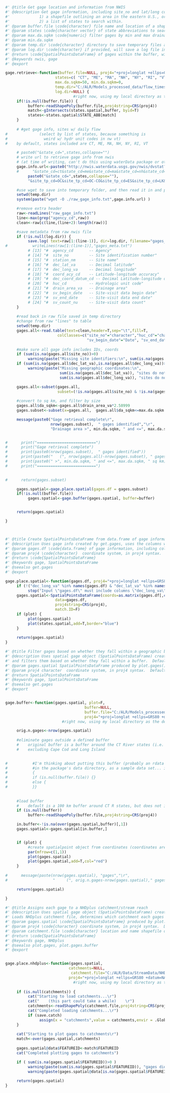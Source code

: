 

```r
#' @title Get gage location and information from NWIS
#' @description Get gage information, including site_no and lat/long coordinates from NWIS, by specifying either 
#'             1) a shapefile outlining an area in the eastern U.S., or 
#'             2) a list of states to search within.
#' @param buffer.file \code{character} file name and location of a shapefile (polygon) that outlines area to find gages within 
#' @param states \code{character vector} of state abbreviations to search within.  This will only be used if buffer.file is not provided.
#' @param max.da.sqkm \code{numeric} filter gages by min and max drainage area
#' @param min.da.sqkm
#' @param temp.dir \code{character} directory to save temporary files and gage retrieval logs/metadata
#' @param log.dir \code{character} if provided, will save a log file into the specified directory
#' @return \code{SpatialPointsDataFrame} of gages within the buffer, with gage info from NWIS
#' @keywords nwis, gage
#' @export

gage.retrieve<-function(buffer.file=NULL, proj4="+proj=longlat +ellps=GRS80 +datum=NAD83 +no_defs",
                      states=c( "CT", "ME", "MA", "NH", "NY", "RI", "VT"), 
                      max.da.sqkm=50, min.da.sqkm=0, 
                      temp.dir="C:/ALR/Models_processed_data/flow_timeseries", 
                      log.dir=NULL) {     
                              #right now, using my local directory as the defaults.  this is bad, will replace later, etc.
     if(!is.null(buffer.file)) {
          buffer<-readShapePoly(buffer.file,proj4string=CRS(proj4))
          match<-gIntersects(states.spatial,buffer, byid=T)
          states<-states.spatial$STATE_ABB[match]
     }
     
     # #get gage info, sites w/ daily flow
#              (select by list of states, because something is 
#                weird w/ hydr unit codes in nw vt)
#    by default, states included are CT, ME, MA, NH, NY, RI, VT

     # paste0("&state_cd=",states,collapse="")
     # write url to retrieve gage info from nwis 
     # (at time of writing, can't do this using waterData package or other webservices I know of, so we're creating/using a url)
     gage.info.url<-paste0("http://nwis.waterdata.usgs.gov/nwis/dvstat?referred_module=sw",
     #      "&state_cd=ct&state_cd=me&state_cd=ma&state_cd=nh&state_cd=ny&state_cd=ri&state_cd=vt",
          paste0("&state_cd=",states,collapse=""),
          "&site_tp_cd=OC&site_tp_cd=OC-CO&site_tp_cd=ES&site_tp_cd=LK&site_tp_cd=ST&site_tp_cd=ST-CA&site_tp_cd=ST-DCH&site_tp_cd=ST-TS&index_pmcode_00060=1&group_key=NONE&format=sitefile_output&sitefile_output_format=rdb&column_name=agency_cd&column_name=site_no&column_name=station_nm&column_name=dec_lat_va&column_name=dec_long_va&column_name=dec_coord_datum_cd&column_name=huc_cd&column_name=drain_area_va&column_name=sv_begin_date&column_name=sv_end_date&column_name=sv_count_nu&list_of_search_criteria=state_cd%2Csite_tp_cd%2Crealtime_parameter_selection")

     #use wget to save into temporary folder, and then read it in and parse.  probably there's a better way to do this, but this works for now.  
     setwd(temp.dir)
     system(paste("wget -O ./raw_gage_info.txt",gage.info.url) )

     #remove extra header 
     raw<-readLines("raw_gage_info.txt")
     line<-max(grep("agency_cd",raw))
     clean<-raw[c(line,(line+2):length(raw))]

     #save metadata from raw nwis file 
     if (!is.null(log.dir)) {    
          save.log( text=raw[1:(line-1)], dir=log.dir, filename="gages_meta", ext="txt" )
#           writeLines(raw[1:(line-1)],"gages_meta.txt")
          # [13] "#  agency_cd       -- Agency"                                              
          # [14] "#  site_no         -- Site identification number"                          
          # [15] "#  station_nm      -- Site name"                                           
          # [16] "#  dec_lat_va      -- Decimal latitude"                                    
          # [17] "#  dec_long_va     -- Decimal longitude"                                   
          # [18] "#  coord_acy_cd    -- Latitude-longitude accuracy"                         
          # [19] "#  dec_coord_datum_cd -- Decimal Latitude-longitude datum"                 
          # [20] "#  huc_cd          -- Hydrologic unit code"                                
          # [21] "#  drain_area_va   -- Drainage area"                                       
          # [22] "#  sv_begin_date   -- Site-visit data begin date"                          
          # [23] "#  sv_end_date     -- Site-visit data end date"                            
          # [24] "#  sv_count_nu     -- Site-visit data count"
     }
     
     #read back in raw file saved in temp directory
     #change from raw "lines" to table
     setwd(temp.dir)
     gages.all<-read.table(text=clean,header=T,sep="\t",fill=T,
                       colClasses=c("site_no"="character","huc_cd"="character",
                                    "sv_begin_date"="Date", "sv_end_date"="Date"))
     
     #make sure all gage info includes IDs, coords
     if (sum(is.na(gages.all$site_no))>0)
          warning(paste("Missing site identifiers:\n", sum(is.na(gages.all$site_no)), "sites do not have site_no values and are being ignored"))
     if (sum(is.na(gages.all$dec_lat_va),is.na(gages.all$dec_long_va))>0)
          warning(paste("Missing geographic coordinates:\n", 
                        sum(is.na(gages.all$dec_lat_va)), "sites do not have lat coordinates and are being ignored\n",
                        sum(is.na(gages.all$dec_long_va)), "sites do not have long coordinates and are being ignored"))

     gages.all<-subset(gages.all,
                       subset=(!is.na(gages.all$site_no) & !is.na(gages.all$dec_lat_va) & !is.na(gages.all$dec_long_va) ))
     
     #convert to sq km, and filter by size
     gages.all$da_sqkm<-gages.all$drain_area_va*2.58999
     gages.subset<-subset(x=gages.all,  gages.all$da_sqkm<=max.da.sqkm & gages.all$da_sqkm>min.da.sqkm )

     message(paste0("Gage retrieval complete\r",
                    nrow(gages.subset),  " gages identified","\r",
                    "Drainage area >", min.da.sqkm, " and <=", max.da.sqkm, " sq km)" ))


#      print("==========================")
#      print("Gage retrieval complete")
#      print(paste0(nrow(gages.subset),  " gages identified"))
#      print(paste0("   (", nrow(gages.all)-nrow(gages.subset), " gages eliminated due to specified size requirements:"))
#      print(paste0(" >", min.da.sqkm, " and <=", max.da.sqkm, " sq km)" ))
#      print("==========================")
     

#      return(gages.subset)

     gages.spatial<-gage.place.spatial(gages.df = gages.subset)
     if(!is.null(buffer.file)) 
          gages.spatial<-gage.buffer(gages.spatial, buffer=buffer)


     return(gages.spatial)

}




```




```r

#' @title Create SpatialPointsDataFrame from data.frame of gage information
#' @description Uses gage info created by get.gages, uses the columns with lat and long coordinate info to turn it into a spatial object (SpatialPointsDataFrame), preserving all data in the data.frame
#' @param gages.df \code{data.frame} of gage information, including columns titled "dec_long_va" and "dec_lat_va"
#' @param proj4 \code{character}  coordinate system, in proj4 syntax.  Defaults to GCS NAD83, which is used by NHDplus
#' @return \code{SpatialPointsDataFrame}
#' @keywords gage, SpatialPointsDataFrame
#' @seealso get.gages
#' @export

gage.place.spatial<-function(gages.df, proj4="+proj=longlat +ellps=GRS80 +datum=NAD83 +no_defs",plot=F) {
     if (!("dec_long_va" %in% names(gages.df) & "dec_lat_va" %in% names(gages.df) ))
          stop("Input \"gages.df\" must include columns \"dec_long_va\" and \"dec_lat_va\"")
     gages.spatial<-SpatialPointsDataFrame(coords=as.matrix(gages.df[,c("dec_long_va","dec_lat_va")]), 
                      data=gages.df,
                      proj4string=CRS(proj4),
                      match.ID=F)
     if (plot) {
          plot(gages.spatial)
          plot(states.spatial,add=T,border="blue")
     }
     
     return(gages.spatial)
}
```




```r

#' @title Filter gages based on whether they fall within a geographic buffer
#' @description Uses spatial gage object (SpatialPointsDataFrame) created by plot.gages(), 
#' and filters them based on whether they fall within a buffer.  Default buffer around CT River basin states is specified.
#' @param gages.spatial SpatialPointsDataFrame produced by plot.gages() function
#' @param proj4 character  coordinate system, in proj4 syntax.  Defaults to GCS NAD83, which is used by NHDplus
#' @return SpatialPointsDataFrame
#' @keywords gage, SpatialPointsDataFrame
#' @seealso get.gages
#' @export


gage.buffer<-function(gages.spatial, plot=F, 
                                   buffer=NULL,
                                   buffer.file="C:/ALR/Models_processed_data/flow_gages/ctr_states_buffer_no_islands2",
                                   proj4="+proj=longlat +ellps=GRS80 +datum=NAD83 +no_defs") {
                         #right now, using my local directory as the defaults.  this is bad, will replace later, etc.

     orig.n.gages<-nrow(gages.spatial)
     
     #eliminate gages outside a defined buffer
     #    original buffer is a buffer around the CT River states (i.e. not all of NY and ME, even though they're included in the request to nwis)
     #    excluding Cape Cod and Long Island

     
#           #I'm thinking about putting this buffer (probably an rdata file, maybe a shapefile)
#           #in the package's data directory, as a sample data set... is that a good idea?
#           {
#           if (is.null(buffer.file)) {}
#           else {
#           }}
          
     
     #load buffer
     #    default is a 100 km buffer around CT R states, but does not include Cape Cod and Long Island     
     if (is.null(buffer))
          buffer<-readShapePoly(buffer.file,proj4string=CRS(proj4))

     in.buffer<-!is.na(over(gages.spatial,buffer)[,1])
     gages.spatial<-gages.spatial[in.buffer,]


     if (plot) {
          #create spatialpoint object from coordinates (coordinates are listed in the order long, lat)
          par(mfrow=c(1,1))
          plot(gages.spatial)
          plot(gages.spatial,add=T,col="red")
     }
     
#      message(paste(nrow(gages.spatial), "gages","\r",
#                    "     (", orig.n.gages-nrow(gages.spatial)," gages eliminated)"))

     return(gages.spatial)

}
```




```r

#' @title Assigns each gage to a NHDplus catchment/stream reach
#' @description Uses spatial gage object (SpatialPointsDataFrame) created by plot.gages() and optionally plot.gages.buffer().  
#' Loads NHDplus catchment file, determines which catchment each gages falls within, and assigns a FEATUREID
#' @param gages.spatial \code{SpatialPointsDataFrame} produced by plot.gages() function.  Optionally, can be first filtered using plot.gages.buffer() before assigning NHDplus IDs
#' @param proj4 \code{character} coordinate system, in proj4 syntax.  Defaults to GCS NAD83, which is used by NHDplus
#' @param catchment.file \code{character} location and name shapefile of NHDplus catchments (that cover regions that the gages are in)
#' @return \code{SpatialPointsDataFrame}
#' @keywords gage, NHDplus
#' @seealso plot.gages, plot.gages.buffer
#' @export


gage.place.nhdplus<-function(gages.spatial,  
                            catchments=NULL,
                             catchment.file="C:/ALR/Data/StreamData/NHDplus/NHDPlusCatchment/NENY/Catchment", 
                            proj4="+proj=longlat +ellps=GRS80 +datum=NAD83 +no_defs", save.catch=T) {
                              #right now, using my local directory as the defaults.  this is bad, will replace later, etc.
     
     if (is.null(catchments)) {
          cat("Starting to load catchments...\r")
          cat("    (this part could take a while)    \r")
          catchments<-readShapePoly(catchment.file,proj4string=CRS(proj4),IDvar="FEATUREID")
          cat("Completed loading catchments...\r")
          if (save.catch)
               assign(x = "catchments",value = catchments,envir = .GlobalEnv)     
     }
          
     cat("Starting to plot gages to catchments\r")
     match<-over(gages.spatial,catchments)
     
     gages.spatial@data$FEATUREID<-match$FEATUREID
     cat("Completed plotting gages to catchments")

     if ( sum(is.na(gages.spatial$FEATUREID))>0 ) 
          warning(paste(sum(is.na(gages.spatial$FEATUREID)), "gages did not map to a NHDplus catchment:"))
          warning(paste(gages.spatial@data[is.na(gages.spatial$FEATUREID),"site_no"], collapse="; " ))     
     
     return(gages.spatial)
}

```

